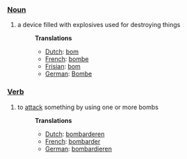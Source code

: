 ===[[Noun]]===
#a device filled with explosives used for destroying things
#:'''Translations'''
#:*[[Dutch]]: [[bom]]
#:*[[French]]: [[bombe]]
#:*[[Frisian]]: [[bom]]
#:*[[German]]: [[Bombe]]

===[[Verb]]===
#to [[attack]] something by using one or more bombs
#:'''Translations'''
#:*[[Dutch]]: [[bombarderen]]
#:*[[French]]: [[bombarder]]
#:*[[German]]: [[bombardieren]]